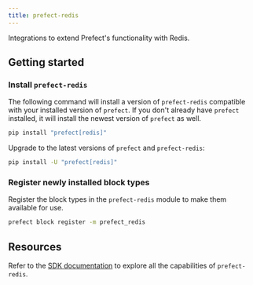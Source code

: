 ```yaml
---
title: prefect-redis
---
```


Integrations to extend Prefect's functionality with Redis.

## Getting started

### Install `prefect-redis`

The following command will install a version of `prefect-redis` compatible with your installed version of `prefect`. 
If you don't already have `prefect` installed, it will install the newest version of `prefect` as well.

```bash
pip install "prefect[redis]"
```

Upgrade to the latest versions of `prefect` and `prefect-redis`:

```bash
pip install -U "prefect[redis]"
```

### Register newly installed block types

Register the block types in the `prefect-redis` module to make them available for use.

```bash
prefect block register -m prefect_redis
```

## Resources

Refer to the [SDK documentation](https://prefect-python-sdk-docs.netlify.app/prefect_redis/) to explore all the capabilities of `prefect-redis`.